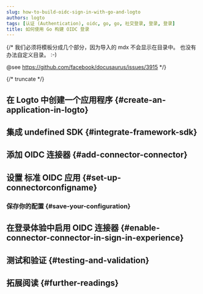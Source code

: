 ```yaml
---
slug: how-to-build-oidc-sign-in-with-go-and-logto
authors: logto
tags: [认证 (Authentication), oidc, go, go, 社交登录, 登录, 登录]
title: 如何使用 Go 构建 OIDC 登录
---
```


{/*
  我们必须将模板分成几个部分，因为导入的 mdx 不会显示在目录中。
  也没有办法自定义目录。 :-)

  @see https://github.com/facebook/docusaurus/issues/3915
*/}




{/* truncate */}

<Intro connector={connector} sdk="Go" link="https://go.dev" />

## 在 Logto 中创建一个应用程序 \{#create-an-application-in-logto}

<CreateApplication type="传统 Web" framework="undefined" />

## 集成 undefined SDK \{#integrate-framework-sdk}

<IntegrateSdk />

## 添加 OIDC 连接器 \{#add-connector-connector}

<AddSocialConnector connector={connector} framework="undefined" />

## 设置 标准 OIDC 应用 \{#set-up-connectorconfigname}

<ConnectorGuide />

### 保存你的配置 \{#save-your-configuration}

<SaveYourConfiguration connector={connector} />

## 在登录体验中启用 OIDC 连接器 \{#enable-connector-connector-in-sign-in-experience}

<EnableSocialConnector connector={connector} />

## 测试和验证 \{#testing-and-validation}

<TestingAndValidation connector={connector} sdk="Go" />

## 拓展阅读 \{#further-readings}

<FurtherReadings />